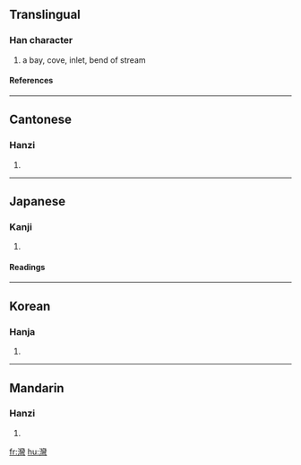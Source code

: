 {{see|湾}}

==Translingual==
===Han character===
{{Han char|rn=85|rad=水|as=22|sn=25|four=3212<sub>7</sub>|canj=水女火弓 (EVFN)}}
# a bay, cove, inlet, bend of stream
====References====
{{Han ref|kx=0664.100|dkj=18823|dj=1072.340|hdz=31798.090|uh=7063|ud=28771|bh=C657|bd=50775}}

----
==Cantonese==
===Hanzi===
{{yue-hanzi|jyut=waan<sup>1</sup>|y=waan<sup>1</sup>}}
# {{defn|Cantonese}}

----
==Japanese==
===Kanji===
{{ja-kanji|grade=|rs=水22}}
# {{defn|Japanese}} 
====Readings====
{{ja-readings|on=[[わん]] (wan)|kun=[[いりこむ]] (irikomu)}}

----
==Korean==
===Hanja===
{{ko-hanja|hangeul=만|eumhun=|rv=man|mr=man|y=man}}
# {{defn|Korean}}

----
==Mandarin==
===Hanzi===
{{cmn-hanzi|sim=湾|pin=[[wān]] (wan1)|wg=wan<sup>1</sup>}}
# {{defn|Mandarin}}

[[fr:灣]]
[[hu:灣]]